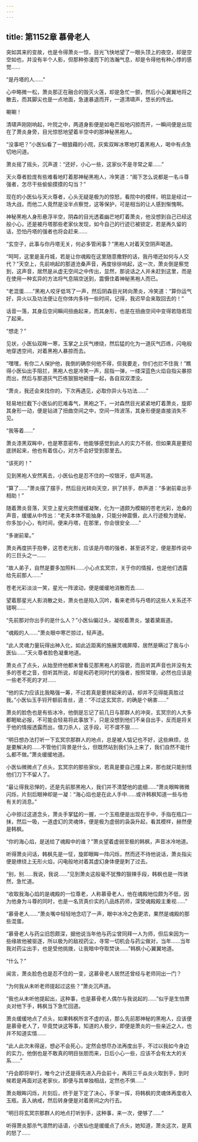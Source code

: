 ```yaml
---
---
---
```

title: 第1152章 慕骨老人
---



突如其来的变故，也是令得萧炎一惊，目光飞快地望了一眼头顶上的夜空，却是空空如也，并没有半个人影，但那种弥漫而下的浩瀚气息，却是令得他有种心悸的感觉……

“是丹塔的人……”

心中略微一松，萧炎那正在融合的毁灭火莲，却是急忙一颤，然后小心翼翼地将之散去，而其脚尖也是一点地面，急速暴退而开，一道清啸声，悠长的传出。

唰唰！

清啸声刚刚响起，叶院之中，两道身影便是如电芒般地闪掠而开，一瞬间便是出现在了萧炎身旁，目光惊怒地望着半空中的那神秘黑袍人。

“没事吧？”小医仙看了一眼狼藉的小院，灰紫双眸冰寒地盯着黑袍人，喝中有点急切地问道。

萧炎摇了摇头，沉声道：“还好，小心一些，这家伙不是寻常之辈……”

天火尊者脸庞有些难看地盯着那神秘黑袍人，冷笑道：“阁下怎么说都是一名斗尊强者，怎尽干些偷偷摸摸的勾当？”

现在的小医仙与天火尊者，心头无疑是极为的惊怒，看院中的模样，明显是经过一场大战，而他二人竟然是没半点察觉，这等保护，可是相当的让人感到惭愧啊。

神秘黑袍人身形悬浮半空，阴森的目光透着幽芒地盯着萧炎，他没想到自己已经这般小心，还是被丹塔那些老家伙发现，如今自己的行迹已被锁定，若是再久留的话，恐怕丹塔的强者也将会赶来……

“玄空子，此事与你丹塔无关，何必多管闲事？”黑袍人对着天空阴声喝道。

“呵呵，这里是圣丹城，若是让你魂殿在这里随意撒野的话，我丹塔还如何与人交代？”天空上，先前响起的那道沧桑声音，再度徐徐响起，这一次，萧炎倒是察觉到，这声音，居然是从虚无空间之中传出，显然，那说话之人并未赶到这里，而是在使用一种玄异的方法将气息隔空送到，震慑住着神秘黑袍人而已。

“老混蛋……”黑袍人咬牙低骂了一声，然后阴森目光转向萧炎，冷笑道：“算你运气好，异火以及功法便让在你体内多待一些时间，记得，我迟早会来取回去的！”

话音一落，其身后空间瞬间扭曲起来，而其身形，也是在扭曲空间中变得若隐若现了起来。

“想走？”

见状，小医仙双眸一寒，玉掌之上灰气缭绕，然后猛的化为一道灰气匹练，闪电般地穿透空间，对着黑袍人暴掠而去。

“嘿嘿，有你二人保护他，我倒的确奈何他不得，但我要走，你们也拦不住我！”瞧得小医仙出手阻拦，黑袍人也是冷笑一声，屈指一弹，一缕深蓝色火焰自指尖暴掠而出，然后与那道灰气匹练狠狠地砸撞一起，各自双双湮没。

“萧炎，我还会来找你的，下次再遇见，必取你异火与功法……”

轻易地拦截下小医仙的厄难毒气，黑袍之下，一对森然目光紧紧地盯着萧炎，旋即其身形一动，便是钻进了扭曲空间之中，空间一阵波荡，其身形便是直接消失不见。

“我等着……”

萧炎漆黑双眸中，也是寒意密布，他能够感觉到此人的实力不弱，但如果真是要彻底拼起来，他也有着信心，对方不会好受到那里去。

“该死的！”

见到黑袍人安然离去，小医仙也是忍不住的一咬银牙，低声骂道。

“算了……”萧炎摆了摆手，然后目光转向天空，拱了拱手，恭声道：“多谢前辈出手相助！”

随着萧炎音落，天空上星光突然缓缓凝聚，化为一道颇为模糊的苍老光彩，沧桑的声音，缓缓从中传出：“老夫本体不能抽身，只能分神震慑，此人行迹极为诡秘，你多加小心，有时间，便来丹塔，在那里，你会很安全……”

“多谢前辈。”

萧炎再度拱手抱拳，这苍老光影，应该是丹塔的强者，甚至说不定，便是那传说中的三巨头之一……

“故人弟子，自然是要多加照料……小心点玄冥宗，关于你的情报，也是他们透露给先前那人……”

苍老光彩淡淡一笑，星光一阵波动，便是缓缓地消散而去……

望着那星光人影消散之处，萧炎也是陷入沉吟，看来老师与丹塔的这些人关系还不错啊……

“先前那对你出手的是什么人？”小医仙偏过头，凝视着萧炎，皱着黛眉道。

“魂殿的人……”萧炎眼中寒芒掠过，轻声道。

“此人灵魂力量玩得出神入化，如此近距离的施展灵魂屏障，居然是瞒过了我与小医仙……”天火尊者脸色凝重地道。

萧炎点了点头，从始至终他都未曾看见那黑袍人的容貌，而且听其声音也并没有太多的苍老之音，但听其所说，却是和药老同时代的强者，按照常理，必然也应该是一些老不死的才对……

“他的实力应该比我略强一筹，不过若真是要拼起来的话，却并不见得能真胜过我。”小医仙玉手锊开额前青丝，道：“不过这玄冥宗，的确是个祸害……”

萧炎的脸色也是有些冰冷，他倒是忘记了前几日与那群人的冲突，玄冥宗的人大多都睚眦必报，不可能会轻易将此事放下，只是没想到他们不亲自出手，反而是将关于他的情报透露而出，借刀杀人，这手段，可不谓不狠……

“明日想办法打听一下玄冥宗那群人的地点，总是被人惦记也不好，这些麻烦，总是要解决的……不管他们背景是什么，但既然站到我们头上来了，我们自然不能什么都不做。”萧炎缓缓地道。

小医仙微微点了点头，玄冥宗的那些家伙，若真是要自己撞上来，那也就只能别怪他们刀下不留人了。

“最让得我忌惮的，还是先前那黑袍人，我们并不清楚他的底细……”萧炎眼眸微微闪烁，片刻后眼神却是一凝：“海心焰也是在此人手中……或许韩枫知道一些与他有关的消息。”

心中掠过这道念头，萧炎手掌猛的一握，一个玉瓶便是出现在手中，手指在瓶口一抹，然后一吸，一道虚幻的灵魂体，便是极为虚弱的袅袅升起，看其模样，赫然便是韩枫。

“你的海心焰，是送给了魂殿中的谁？”萧炎望着虚弱至极的韩枫，声音冰冷地道。

听得萧炎问话，韩枫先是一怔，旋即眼眸一阵闪烁，然而还不待他说话，萧炎指尖便是缭绕上无形火焰，闪电般地对着其虚幻身体便是刺了过去。

“别，别……我说，我说……”见到萧炎这般毫不犹豫的狠辣手段，韩枫也是一阵骇然，急忙道。

“收取我海心焰的是魂殿的一位尊老，人称慕骨老人，他在魂殿地位颇为不低，因为他身为斗尊的同时，也是一名货真价实的八品炼药师，深受魂殿殿主重视……”

“慕骨老人……”萧炎嘴中轻轻地念叨了一声，眼中冰冷之色更浓，果然是魂殿的那些混蛋。

“慕骨老人与药尘旧怨颇深，据他说当年他与药尘曾同拜一人为师，但后来因为一些缘故他被驱逐，所以极为的敌视药尘，寻常一切机会与药尘做对，当年……当年我对药尘出手，也是受他挑拨，让我暗中夺取焚诀……”韩枫小心翼翼地道。

“什么？”

闻言，萧炎脸色也是忍不住的一变，这慕骨老人居然还曾经与老师同出一门？

“为何我从未听老师提起过这些？”萧炎沉声道。

“我也从未听他提起出，这种事，也是慕骨老人偶尔与我说起的……”似乎是生怕萧炎对他下手，韩枫当下急忙回道。

萧炎缓缓地点了点头，如果韩枫所言不虚的话，那么先前那神秘的黑袍人，应该便是慕骨老人了，毕竟焚诀这等事，知道的人极少，即便是萧炎的一些亲近之人，也并不知道实情……

“此人此次未得逞，想必不会死心，定然会想尽办法再度出手，不过以我如今身边的实力，他倒也是不敢真的明目张胆而来，日后小心一些，应该不会有太大的关系……”

“丹会即将举行，唯今之计还是得先进入丹会前十，再将三千焱炎火取到手，到时候若是再面对这老家伙，即便与其单独相战，定然也不惧……”

萧炎眼眸闪烁，片刻后，终于是下定了决心，手掌一挥，将韩枫的灵魂体再度收入玉瓶，丢入纳戒，然后转身便是对着房间之内行去。

“明日将玄冥宗那群人的地点打听到手，这种事，来一次，便够了……”

听得萧炎那杀气凛然的话语，小医仙也是缓缓点了点头，她知道，萧炎这次，是真的怒了……